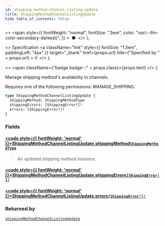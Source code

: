 ```yaml
---
id: shipping-method-channel-listing-update
title: ShippingMethodChannelListingUpdate
hide_table_of_contents: false
---
```


  <>
    <span
      style={{
        fontWeight: "normal",
        fontSize: ".5em",
        color: "var(--ifm-color-secondary-darkest)",
      }}
    >
      &nbsp;●&nbsp;
    </span>
  </>
);

  <>
    Specification
    <a
      className="link"
      style={{ fontSize: "1.5em", paddingLeft: "4px" }}
      target="\_blank"
      href={props.url}
      title={"Specified by " + props.url}
    >
      ⎘
    </a>
  </>
);

  <>
    <span className={"badge badge--" + props.class}>{props.text}</span>
  </>
);

Manage shipping method's availability in channels.

Requires one of the following permissions: MANAGE_SHIPPING.

```graphql
type ShippingMethodChannelListingUpdate {
  shippingMethod: ShippingMethodType
  shippingErrors: [ShippingError!]!
  errors: [ShippingError!]!
}
```

### Fields

#### [<code style={{ fontWeight: 'normal' }}>ShippingMethodChannelListingUpdate.<b>shippingMethod</b></code>](#)<Bullet />[`ShippingMethodType`](../../../storefront/shipping/objects/shipping-method-type) <Badge class="secondary" text="object"/>

> An updated shipping method instance.

#### [<code style={{ fontWeight: 'normal' }}>ShippingMethodChannelListingUpdate.<b>shippingErrors</b></code>](#)<Bullet />[`[ShippingError!]!`](../../../storefront/shipping/objects/shipping-error) <Badge class="secondary" text="non-null"/> <Badge class="secondary" text="object"/>

>

#### [<code style={{ fontWeight: 'normal' }}>ShippingMethodChannelListingUpdate.<b>errors</b></code>](#)<Bullet />[`[ShippingError!]!`](../../../storefront/shipping/objects/shipping-error) <Badge class="secondary" text="non-null"/> <Badge class="secondary" text="object"/>

>

### Returned by

[`shippingMethodChannelListingUpdate`](../../../storefront/shipping/mutations/shipping-method-channel-listing-update) <Badge class="secondary" text="mutation"/>

